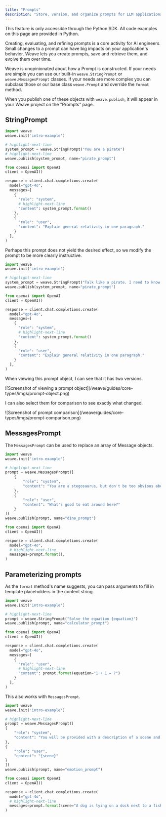 ```yaml
---
title: "Prompts"
description: "Store, version, and organize prompts for LLM applications"
---
```


<Warning>
This feature is only accessible through the Python SDK. All code examples on this page are provided in Python.
</Warning>

Creating, evaluating, and refining prompts is a core activity for AI engineers.
Small changes to a prompt can have big impacts on your application's behavior.
Weave lets you create prompts, save and retrieve them, and evolve them over time.

Weave is unopinionated about how a Prompt is constructed. If your needs are simple you can use our built-in `weave.StringPrompt` or `weave.MessagesPrompt` classes. If your needs are more complex you can subclass those or our base class `weave.Prompt` and override the
`format` method.

When you publish one of these objects with `weave.publish`, it will appear in your Weave project on the "Prompts" page.

## StringPrompt

```python
import weave
weave.init('intro-example')

# highlight-next-line
system_prompt = weave.StringPrompt("You are a pirate")
# highlight-next-line
weave.publish(system_prompt, name="pirate_prompt")

from openai import OpenAI
client = OpenAI()

response = client.chat.completions.create(
  model="gpt-4o",
  messages=[
    {
      "role": "system",
      # highlight-next-line
      "content": system_prompt.format()
    },
    {
      "role": "user",
      "content": "Explain general relativity in one paragraph."
    }
  ],
)
```

Perhaps this prompt does not yield the desired effect, so we modify the prompt to be more
clearly instructive.

```python
import weave
weave.init('intro-example')

# highlight-next-line
system_prompt = weave.StringPrompt("Talk like a pirate. I need to know I'm listening to a pirate.")
weave.publish(system_prompt, name="pirate_prompt")

from openai import OpenAI
client = OpenAI()

response = client.chat.completions.create(
  model="gpt-4o",
  messages=[
    {
      "role": "system",
      # highlight-next-line
      "content": system_prompt.format()
    },
    {
      "role": "user",
      "content": "Explain general relativity in one paragraph."
    }
  ],
)
```

When viewing this prompt object, I can see that it has two versions.

<Frame>
![Screenshot of viewing a prompt object](/weave/guides/core-types/imgs/prompt-object.png)
</Frame>

I can also select them for comparison to see exactly what changed.

<Frame>
![Screenshot of prompt comparison](/weave/guides/core-types/imgs/prompt-comparison.png)
</Frame>

## MessagesPrompt

The `MessagesPrompt` can be used to replace an array of Message objects.

```python
import weave
weave.init('intro-example')

# highlight-next-line
prompt = weave.MessagesPrompt([
    {
        "role": "system",
        "content": "You are a stegosaurus, but don't be too obvious about it."
    },
    {
        "role": "user",
        "content": "What's good to eat around here?"
    }
])
weave.publish(prompt, name="dino_prompt")

from openai import OpenAI
client = OpenAI()

response = client.chat.completions.create(
  model="gpt-4o",
  # highlight-next-line
  messages=prompt.format(),
)
```

## Parameterizing prompts

As the `format` method's name suggests, you can pass arguments to
fill in template placeholders in the content string.

```python
import weave
weave.init('intro-example')

# highlight-next-line
prompt = weave.StringPrompt("Solve the equation {equation}")
weave.publish(prompt, name="calculator_prompt")

from openai import OpenAI
client = OpenAI()

response = client.chat.completions.create(
  model="gpt-4o",
  messages=[
    {
      "role": "user",
      # highlight-next-line
      "content": prompt.format(equation="1 + 1 = ?")
    }
  ],
)
```

This also works with `MessagesPrompt`.

```python
import weave
weave.init('intro-example')

# highlight-next-line
prompt = weave.MessagesPrompt([
{
    "role": "system",
    "content": "You will be provided with a description of a scene and your task is to provide a single word that best describes an associated emotion."
},
{
    "role": "user",
    "content": "{scene}"
}
])
weave.publish(prompt, name="emotion_prompt")

from openai import OpenAI
client = OpenAI()

response = client.chat.completions.create(
  model="gpt-4o",
  # highlight-next-line
  messages=prompt.format(scene="A dog is lying on a dock next to a fisherman."),
)
```
